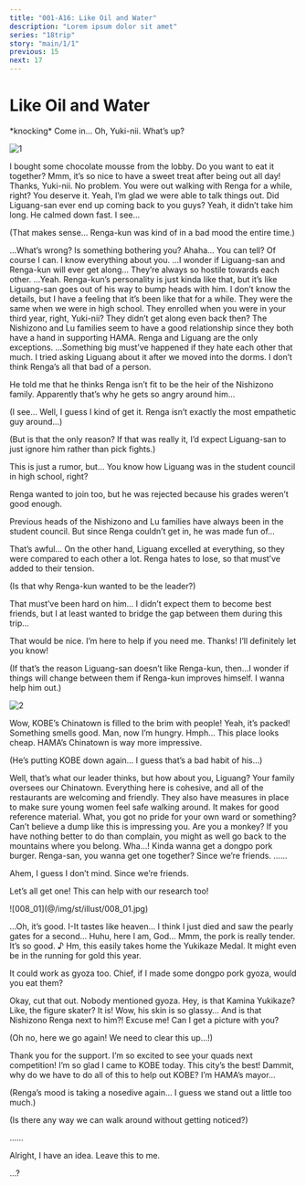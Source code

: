 ```yaml
---
title: "001-A16: Like Oil and Water"
description: "Lorem ipsum dolor sit amet"
series: "18trip"
story: "main/1/1"
previous: 15
next: 17
---
```



# Like Oil and Water

<Divider loc="KOBE - Hotel Room" />

<Narration>
&ast;knocking&ast;
</Narration>

<Bubble mc>
Come in… Oh, Yuki-nii. What’s up?
</Bubble>

![1](1.jpg)

<Bubble character="Yukikaze">
I bought some chocolate mousse from the lobby. Do you want to eat it together?
</Bubble>

<Divider timeskip />

<Bubble mc>
Mmm, it’s so nice to have a sweet treat after being out all day! Thanks, Yuki-nii.
</Bubble>

<Bubble character="Yukikaze">
No problem. You were out walking with Renga for a while, right? You deserve it.
</Bubble>

<Bubble mc>
Yeah, I’m glad we were able to talk things out. Did Liguang-san ever end up coming back to you guys?
</Bubble>

<Bubble character="Yukikaze">
Yeah, it didn’t take him long. He calmed down fast.
</Bubble>

<Bubble mc>
I see…

<p class="t">(That makes sense… Renga-kun was kind of in a bad mood the entire time.)</p>
</Bubble>

<Bubble character="Yukikaze">
…What’s wrong? Is something bothering you?
</Bubble>

<Bubble mc>
Ahaha… You can tell?
</Bubble>

<Bubble character="Yukikaze">
Of course I can. I know everything about you.
</Bubble>

<Bubble mc>
…I wonder if Liguang-san and Renga-kun will ever get along… They’re always so hostile towards each other.
</Bubble>

<Bubble character="Yukikaze">
…Yeah.
</Bubble>

<Bubble mc>
Renga-kun’s personality is just kinda like that, but it’s like Liguang-san goes out of his way to bump heads with him.
</Bubble>

<Bubble character="Yukikaze">
I don’t know the details, but I have a feeling that it’s been like that for a while. They were the same when we were in high school.
</Bubble>

<Bubble mc>
They enrolled when you were in your third year, right, Yuki-nii? They didn’t get along even back then?
</Bubble>

<Bubble character="Yukikaze">
The Nishizono and Lu families seem to have a good relationship since they both have a hand in supporting HAMA. Renga and Liguang are the only exceptions.
</Bubble>

<Bubble mc>
…Something big must’ve happened if they hate each other that much.
</Bubble>

<Bubble character="Yukikaze">
I tried asking Liguang about it after we moved into the dorms. I don’t think Renga’s all that bad of a person.

He told me that he thinks Renga isn’t fit to be the heir of the Nishizono family. Apparently that’s why he gets so angry around him…
</Bubble>

<Bubble mc>
<p class="t">(I see… Well, I guess I kind of get it. Renga isn’t exactly the most empathetic guy around…)</p>

<p class="t">(But is that the only reason? If that was really it, I’d expect Liguang-san to just ignore him rather than pick fights.)</p>
</Bubble>

<Bubble character="Yukikaze">
This is just a rumor, but… You know how Liguang was in the student council in high school, right?

Renga wanted to join too, but he was rejected because his grades weren’t good enough.

Previous heads of the Nishizono and Lu families have always been in the student council. But since Renga couldn’t get in, he was made fun of…
</Bubble>

<Bubble mc>
That’s awful…
</Bubble>

<Bubble character="Yukikaze">
On the other hand, Liguang excelled at everything, so they were compared to each other a lot. Renga hates to lose, so that must’ve added to their tension.
</Bubble>

<Bubble mc>
<p class="t">(Is that why Renga-kun wanted to be the leader?)</p>

That must’ve been hard on him… I didn’t expect them to become best friends, but I at least wanted to bridge the gap between them during this trip…
</Bubble>

<Bubble character="Yukikaze">
That would be nice. I’m here to help if you need me.
</Bubble>

<Bubble mc>
Thanks! I’ll definitely let you know!

<p class="t">(If that’s the reason Liguang-san doesn’t like Renga-kun, then…I wonder if things will change between them if Renga-kun improves himself. I wanna help him out.)</p>
</Bubble>

<Divider loc="KOBE - Nankinmachi" />

![2](2.jpg)

<Bubble character="Kafka">
Wow, KOBE’s Chinatown is filled to the brim with people!
</Bubble>

<Bubble mc>
Yeah, it’s packed!
</Bubble>

<Bubble character="Ten">
Something smells good. Man, now I’m hungry.
</Bubble>

<Bubble character="Renga">
Hmph… This place looks cheap. HAMA’s Chinatown is way more impressive.
</Bubble>

<Bubble mc>
<p class="t">(He’s putting KOBE down again… I guess that’s a bad habit of his…)</p>
</Bubble>

<Bubble character="Kafka">
Well, that’s what our leader thinks, but how about you, Liguang? Your family oversees our Chinatown.
</Bubble>

<Bubble character="Liguang">
Everything here is cohesive, and all of the restaurants are welcoming and friendly. They also have measures in place to make sure young women feel safe walking around. It makes for good reference material.
</Bubble>

<Bubble character="Renga">
What, you got no pride for your own ward or something? Can’t believe a dump like this is impressing you.
</Bubble>

<Bubble character="Liguang">
Are you a monkey? If you have nothing better to do than complain, you might as well go back to the mountains where you belong.
</Bubble>

<Bubble character="Renga">
Wha…!
</Bubble>

<Bubble character="Ten">
Kinda wanna get a dongpo pork burger. Renga-san, you wanna get one together? Since we’re friends.
</Bubble>

<Bubble character="Renga">
……

Ahem, I guess I don’t mind. Since we’re friends.
</Bubble>

<Bubble mc>
Let’s all get one! This can help with our research too!
</Bubble>

<Divider timeskip />

<p class="cg">![008_01](@/img/st/illust/008_01.jpg)</p>

<Bubble character="Ten">
…Oh, it’s good.
</Bubble>

<Bubble character="Yachiyo">
I-It tastes like heaven… I think I just died and saw the pearly gates for a second… Huhu, here I am, God…
</Bubble>

<Bubble character="Kafka">
Mmm, the pork is really tender. It’s so good.&nbsp;♪
</Bubble>

<Bubble character="Yukikaze">
Hm, this easily takes home the Yukikaze Medal. It might even be in the running for gold this year.

It could work as gyoza too. Chief, if I made some dongpo pork gyoza, would you eat them?
</Bubble>

<Bubble character="Kafka">
Okay, cut that out. Nobody mentioned gyoza.
</Bubble>

<Bubble character="KOBE Visitor E">
Hey, is that Kamina Yukikaze? Like, the figure skater?
</Bubble>

<Bubble character="KOBE Visitor F">
It is! Wow, his skin is so glassy… And is that Nishizono Renga next to him?!
</Bubble>

<Bubble character="KOBE Visitor G">
Excuse me! Can I get a picture with you?
</Bubble>

<Bubble mc>
<p class="t">(Oh no, here we go again! We need to clear this up…!)</p>
</Bubble>

<Divider omotenashi />

<Bubble character="Yukikaze">
Thank you for the support.
</Bubble>

<Bubble character="KOBE Visitor E">
I’m so excited to see your quads next competition!
</Bubble>

<Bubble character="KOBE Visitor F">
I’m so glad I came to KOBE today. This city’s the best!
</Bubble>

<Bubble character="Renga">
Dammit, why do we have to do all of this to help out KOBE? I’m HAMA’s mayor…
</Bubble>

<Bubble mc>
<p class="t">(Renga’s mood is taking a nosedive again… I guess we stand out a little too much.)</p>

<p class="t">(Is there any way we can walk around without getting noticed?)</p>
</Bubble>

<Bubble character="Yukikaze">
……

Alright, I have an idea. Leave this to me.
</Bubble>

<Bubble character="Renga">
…?
</Bubble>

